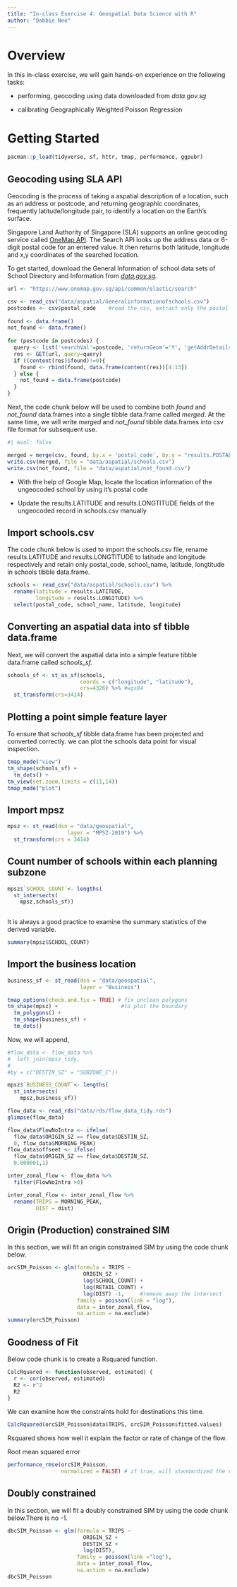 ```yaml
---
title: "In-class Exercise 4: Geospatial Data Science with R"
author: "Dabbie Neo"
---
```


# Overview

In this in-class exercise, we will gain hands-on experience on the following tasks:

-   performing, geocoding using data downloaded from *data.gov.sg*

-   calibrating Geographically Weighted Poisson Regression

# Getting Started

```r
pacman::p_load(tidyverse, sf, httr, tmap, performance, ggpubr)
```

## Geocoding using SLA API

Geocoding is the process of taking a aspatial description of a location, such as an address or postcode, and returning geographic coordinates, frequently latitude/longitude pair, to identify a location on the Earth's surface.

Singapore Land Authority of Singapore (SLA) supports an online geocoding service called [OneMap API](https://www.onemap.gov.sg/apidocs/). The Search API looks up the address data or 6-digit postal code for an entered value. It then returns both latitude, longitude and x,y coordinates of the searched location.

To get started, download the General Information of school data sets of School Directory and Information from [*data.gov.sg*](https://beta.data.gov.sg/collections/457/view)*.*

```r

url <- "https://www.onemap.gov.sg/api/common/elastic/search"

csv <- read_csv("data/aspatial/Generalinformationofschools.csv")
postcodes <- csv$postal_code    #read the csv, extract only the postal code
 
found <- data.frame()
not_found <- data.frame()
 
for (postcode in postcodes) {
  query <- list('searchVal'=postcode, 'returnGeom'='Y', 'getAddrDetails'='Y', 'pageNum'='1')
  res <- GET(url, query=query)
  if ((content(res)$found)!=0){
    found <- rbind(found, data.frame(content(res))[4:13])
  } else {
    not_found = data.frame(postcode)
  }
}
```

Next, the code chunk below will be used to combine both *found* and *not_found* data.frames into a single tibble data.frame called *merged*. At the same time, we will write *merged* and *not_found* tibble data.frames into csv file format for subsequent use.

```r
#| eval: false

merged = merge(csv, found, by.x = 'postal_code', by.y = "results.POSTAL", all = TRUE)
write.csv(merged, file = "data/aspatial/schools.csv")
write.csv(not_found, file = "data/aspatial/not_found.csv")
```

::: callout-note
-   With the help of Google Map, locate the location information of the ungeocoded school by using it's postal code

-   Update the results.LATITUDE and results.LONGTITUDE fields of the ungeocoded record in schools.csv manually
:::

## Import schools.csv

The code chunk below is used to import the schools.csv file, rename results.LATITUDE and results.LONGTITUDE to latitude and longitude respectively and retain only postal_code, school_name, latitude, longtitude in schools tibble data.frame.

```r

schools <- read_csv("data/aspatial/schools.csv") %>%
  rename(latitude = results.LATITUDE,
         longitude = results.LONGITUDE) %>%
  select(postal_code, school_name, latitude, longitude)
```

## Converting an aspatial data into sf tibble data.frame

Next, we will convert the aspatial data into a simple feature tibble data.frame called *schools_sf.*

```r
schools_sf <- st_as_sf(schools, 
                       coords = c("longitude", "latitude"),
                       crs=4326) %>% #wgs84
  st_transform(crs=3414)

```

## Plotting a point simple feature layer

To ensure that *schools_sf* tibble data.frame has been projected and converted correctly. we can plot the schools data point for visual inspection.

```r
tmap_mode("view")
tm_shape(schools_sf) +
  tm_dots() +
tm_view(set.zoom.limits = c(11,14))
tmap_mode("plot")
```

## Import mpsz

```r
mpsz <- st_read(dsn = "data/geospatial",
                   layer = "MPSZ-2019") %>%
  st_transform(crs = 3414)
```

## Count number of schools within each planning subzone

```r
mpsz$`SCHOOL_COUNT`<- lengths(
  st_intersects(
    mpsz,schools_sf))
  
```

It is always a good practice to examine the summary statistics of the derived variable.

```r
summary(mpsz$SCHOOL_COUNT)
```

## Import the business location

```r
business_sf <- st_read(dsn = "data/geospatial",
                       layer = "Business")
```

```r
tmap_options(check.and.fix = TRUE) # fix unclean polygons
tm_shape(mpsz) +                    #to plot the boundary 
  tm_polygons() +
  tm_shape(business_sf) + 
  tm_dots()
```

Now, we will append,

```r
#flow_data <- flow_data %>%
#  left_join(mpsz_tidy,
#
#by = c("DESTIN_SZ" = "SUBZONE_C"))
```

```r
mpsz$`BUSINESS_COUNT`<- lengths(
  st_intersects(
    mpsz,business_sf))
```

```r
flow_data <- read_rds("data/rds/flow_data_tidy.rds")
glimpse(flow_data)
```

```r
flow_data$FlowNoIntra <- ifelse(
  flow_data$ORIGIN_SZ == flow_data$DESTIN_SZ,
  0, flow_data$MORNING_PEAK)
flow_data$offseet <- ifelse(
  flow_data$ORIGIN_SZ == flow_data$DESTIN_SZ,
  0.000001,1)

inter_zonal_flow <- flow_data %>%
  filter(FlowNoIntra >0)

inter_zonal_flow <- inter_zonal_flow %>%
  rename(TRIPS = MORNING_PEAK,
         DIST = dist)

```

## Origin (Production) constrained SIM

In this section, we will fit an origin constrained SIM by using the code chunk below.

```r
orcSIM_Poisson <- glm(formula = TRIPS ~
                        ORIGIN_SZ +
                        log(SCHOOL_COUNT) +
                        log(RETAIL_COUNT) +
                        log(DIST) -1,     #remove away the intersect
                      family = poisson(link = "log"),
                      data = inter_zonal_flow,
                      na.action = na.exclude)
summary(orcSIM_Poisson)
```

## Goodness of Fit

Below code chunk is to create a Rsquared function.

```r
CalcRquared <- function(observed, estimated) {
  r <- cor(observed, estimated)
  R2 <- r^2
  R2
}
```

We can examine how the constraints hold for destinations this time.

```r
CalcRquared(orcSIM_Poisson$data$TRIPS, orcSIM_Poisson$fitted.values) 
```

Rsquared shows how well it explain the factor or rate of change of the flow.

Root mean squared error

```r
performance_rmse(orcSIM_Poisson,
                 normalized = FALSE) # if true, will standardized the value mean =0, set as false,will use the raw values
```

## Doubly constrained

In this section, we will fit a doubly constrained SIM by using the code chunk below.There is no -1.

```r
dbcSIM_Poisson <- glm(formula = TRIPS ~
                        ORIGIN_SZ +
                        DESTIN_SZ +
                        log(DIST),
                      family = poisson(link ="log"),
                      data = inter_zonal_flow,
                      na.action = na.exclude)
dbcSIM_Poisson
```
